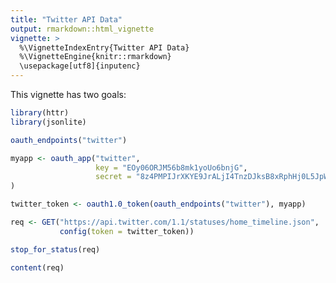 ```yaml
---
title: "Twitter API Data"
output: rmarkdown::html_vignette
vignette: >
  %\VignetteIndexEntry{Twitter API Data}
  %\VignetteEngine{knitr::rmarkdown}
  \usepackage[utf8]{inputenc}
---
```


This vignette has two goals:


```r
library(httr)
library(jsonlite)

oauth_endpoints("twitter")

myapp <- oauth_app("twitter",
                   key = "EOy06ORJM56b8mk1yoUo6bnjG",
                   secret = "8z4PMPIJrXKYE9JrALjI4TnzDJksB8xRphHj0L5JpWpSiEtbs6"
)

twitter_token <- oauth1.0_token(oauth_endpoints("twitter"), myapp)

req <- GET("https://api.twitter.com/1.1/statuses/home_timeline.json",
           config(token = twitter_token))

stop_for_status(req)

content(req)
```
